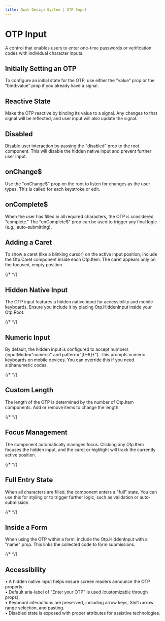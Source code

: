 ```yaml
---
title: Qwik Design System | OTP Input
---
```



# OTP Input

A control that enables users to enter one-time passwords or verification codes with individual character inputs.

<Showcase name="hero" />

## Initially Setting an OTP

To configure an initial state for the OTP, use either the "value" prop or the "bind:value" prop if you already have a signal.

<Showcase name="initial" />

## Reactive State

Make the OTP reactive by binding its value to a signal. Any changes to that signal will be reflected, and user input will also update the signal.

<Showcase name="reactive" />

## Disabled

Disable user interaction by passing the "disabled" prop to the root component. This will disable the hidden native input and prevent further user input.

<Showcase name="disabled" />

## onChange$

Use the "onChange$" prop on the root to listen for changes as the user types. This is called for each keystroke or edit.

<Showcase name="change" />

## onComplete$

When the user has filled in all required characters, the OTP is considered "complete." The "onComplete$" prop can be used to trigger any final logic (e.g., auto-submitting).

<Showcase name="complete" />

## Adding a Caret

To show a caret (like a blinking cursor) on the active input position, include the Otp.Caret component inside each Otp.Item. The caret appears only on the focused, empty position.

{/* <Showcase name="caret" /> */}

## Hidden Native Input

The OTP input features a hidden native input for accessibility and mobile keyboards. Ensure you include it by placing Otp.HiddenInput inside your Otp.Root.

{/* <Showcase name="native" /> */}

## Numeric Input

By default, the hidden input is configured to accept numbers (inputMode="numeric" and pattern="[0-9]*"). This prompts numeric keyboards on mobile devices. You can override this if you need alphanumeric codes.

{/* <Showcase name="numeric" /> */}

## Custom Length

The length of the OTP is determined by the number of Otp.Item components. Add or remove items to change the length.

{/* <Showcase name="length" /> */}

## Focus Management

The component automatically manages focus. Clicking any Otp.Item focuses the hidden input, and the caret or highlight will track the currently active position.

{/* <Showcase name="focus" /> */}

## Full Entry State

When all characters are filled, the component enters a "full" state. You can use this for styling or to trigger further logic, such as validation or auto-submission.

{/* <Showcase name="full" /> */}

## Inside a Form

When using the OTP within a form, include the Otp.HiddenInput with a "name" prop. This links the collected code to form submissions.

{/* <Showcase name="form" /> */}

## Accessibility

• A hidden native input helps ensure screen readers announce the OTP properly.  
• Default aria-label of "Enter your OTP" is used (customizable through props).  
• Keyboard interactions are preserved, including arrow keys, Shift+arrow range selection, and pasting.  
• Disabled state is exposed with proper attributes for assistive technologies.

<APITable api={api} />


